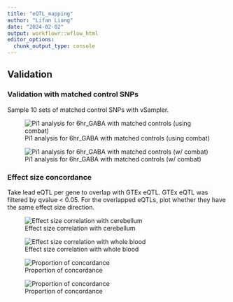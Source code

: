 ```yaml
---
title: "eQTL_mapping"
author: "Lifan Liang"
date: "2024-02-02"
output: workflowr::wflow_html
editor_options:
  chunk_output_type: console
---
```


## Validation

### Validation with matched control SNPs

Sample 10 sets of matched control SNPs with vSampler.

![Pi1 analysis for 6hr_GABA with matched controls (using combat)](assets/combat_vsampler_heatmap.png)

![Pi1 analysis for 6hr_GABA with matched controls (w/ combat)](assets/nocombat_vsampler_heatmap.png)

### Effect size concordance

Take lead eQTL per gene to overlap with GTEx eQTL. GTEx eQTL was filtered by qvalue < 0.05. For the overlapped eQTLs, plot whether they have the same effect size direction.

![Effect size correlation with cerebellum](assets/beta_corr_nocombat_cerebellum.png)

  
  
  
  
![Effect size correlation with whole blood](assets/beta_corr_nocombat_wholeblood.png)

![Proportion of concordance](assets/GTex_shared_proportion.png)

![Proportion of concordance](assets/GTEx_shared_coeffecients.png)


